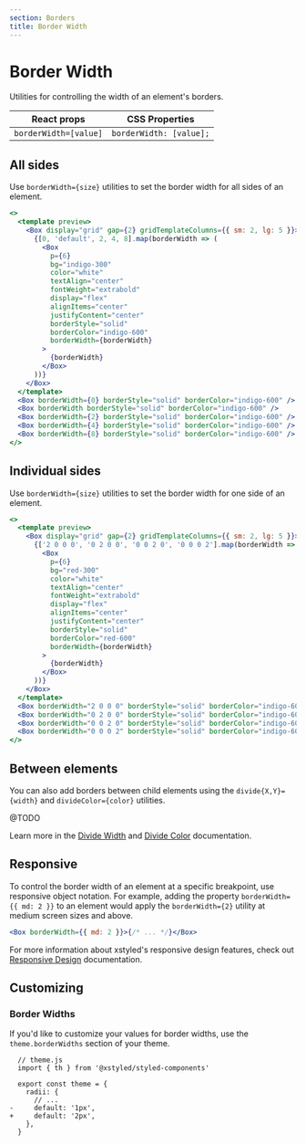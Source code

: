 ```yaml
---
section: Borders
title: Border Width
---
```


# Border Width

Utilities for controlling the width of an element's borders.

| React props           | CSS Properties          |
| --------------------- | ----------------------- |
| `borderWidth=[value]` | `borderWidth: [value];` |

## All sides

Use `borderWidth={size}` utilities to set the border width for all sides of an element.

```jsx preview
<>
  <template preview>
    <Box display="grid" gap={2} gridTemplateColumns={{ sm: 2, lg: 5 }}>
      {[0, 'default', 2, 4, 8].map(borderWidth => (
        <Box
          p={6}
          bg="indigo-300"
          color="white"
          textAlign="center"
          fontWeight="extrabold"
          display="flex"
          alignItems="center"
          justifyContent="center"
          borderStyle="solid"
          borderColor="indigo-600"
          borderWidth={borderWidth}
        >
          {borderWidth}
        </Box>
      ))}
    </Box>
  </template>
  <Box borderWidth={0} borderStyle="solid" borderColor="indigo-600" />
  <Box borderWidth borderStyle="solid" borderColor="indigo-600" />
  <Box borderWidth={2} borderStyle="solid" borderColor="indigo-600" />
  <Box borderWidth={4} borderStyle="solid" borderColor="indigo-600" />
  <Box borderWidth={8} borderStyle="solid" borderColor="indigo-600" />
</>
```

## Individual sides

Use `borderWidth={size}` utilities to set the border width for one side of an element.

```jsx preview
<>
  <template preview>
    <Box display="grid" gap={2} gridTemplateColumns={{ sm: 2, lg: 5 }}>
      {['2 0 0 0', '0 2 0 0', '0 0 2 0', '0 0 0 2'].map(borderWidth => (
        <Box
          p={6}
          bg="red-300"
          color="white"
          textAlign="center"
          fontWeight="extrabold"
          display="flex"
          alignItems="center"
          justifyContent="center"
          borderStyle="solid"
          borderColor="red-600"
          borderWidth={borderWidth}
        >
          {borderWidth}
        </Box>
      ))}
    </Box>
  </template>
  <Box borderWidth="2 0 0 0" borderStyle="solid" borderColor="indigo-600" />
  <Box borderWidth="0 2 0 0" borderStyle="solid" borderColor="indigo-600" />
  <Box borderWidth="0 0 2 0" borderStyle="solid" borderColor="indigo-600" />
  <Box borderWidth="0 0 0 2" borderStyle="solid" borderColor="indigo-600" />
</>
```

## Between elements

You can also add borders between child elements using the `divide{X,Y}={width}` and `divideColor={color}` utilities.

@TODO

Learn more in the [Divide Width](/@TODO) and [Divide Color](/@TODO) documentation.

## Responsive

To control the border width of an element at a specific breakpoint, use responsive object notation. For example, adding the property `borderWidth={{ md: 2 }}` to an element would apply the `borderWidth={2}` utility at medium screen sizes and above.

```jsx
<Box borderWidth={{ md: 2 }}>{/* ... */}</Box>
```

For more information about xstyled's responsive design features, check out [Responsive Design](@TODO-link) documentation.

## Customizing

### Border Widths

If you'd like to customize your values for border widths, use the `theme.borderWidths` section of your theme.

```diffjs
  // theme.js
  import { th } from '@xstyled/styled-components'

  export const theme = {
    radii: {
      // ...
-     default: '1px',
+     default: '2px',
    },
  }
```
